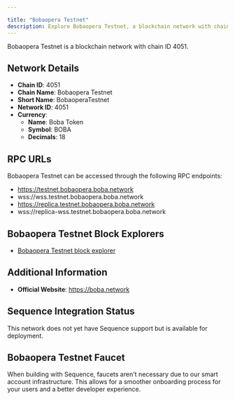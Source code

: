 ```yaml
---

title: "Bobaopera Testnet"
description: Explore Bobaopera Testnet, a blockchain network with chain ID 4051. Learn about its native currency, Boba Token, and how to interact with the network.
---
```




Bobaopera Testnet is a blockchain network with chain ID 4051.

## Network Details

- **Chain ID**: 4051
- **Chain Name**: Bobaopera Testnet
- **Short Name**: BobaoperaTestnet
- **Network ID**: 4051
- **Currency**: 
  - **Name**: Boba Token
  - **Symbol**: BOBA
  - **Decimals**: 18

## RPC URLs

Bobaopera Testnet can be accessed through the following RPC endpoints:

- https://testnet.bobaopera.boba.network
- wss://wss.testnet.bobaopera.boba.network
- https://replica.testnet.bobaopera.boba.network
- wss://replica-wss.testnet.bobaopera.boba.network

## Bobaopera Testnet Block Explorers

- [Bobaopera Testnet block explorer](https://blockexplorer.testnet.bobaopera.boba.network)

## Additional Information

- **Official Website**: https://boba.network

## Sequence Integration Status

This network does not yet have Sequence support but is available for deployment.

## Bobaopera Testnet Faucet

When building with Sequence, faucets aren't necessary due to our smart account infrastructure. This allows for a smoother onboarding process for your users and a better developer experience.
